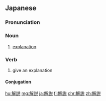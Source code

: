 {{also|解說|解说}}
==Japanese==
{{ja-kanjitab|かい|せつ|yomi=on}}

===Pronunciation===
{{ja-pron|かいせつ|y=o}}

===Noun===
{{ja-noun|かいせつ}}

# [[explanation]]
#: {{ja-usex|その'''解説'''は分かりやすい。|その '''かいせつ''' は わかり-やすい。|That explains it well.}}

===Verb===
{{ja-verb-suru|tr=trans|かいせつ}}

# give an explanation

====Conjugation====
{{ja-suru|かいせつ}}

[[hu:解説]]
[[mg:解説]]
[[ja:解説]]
[[fi:解説]]
[[chr:解説]]
[[zh:解説]]